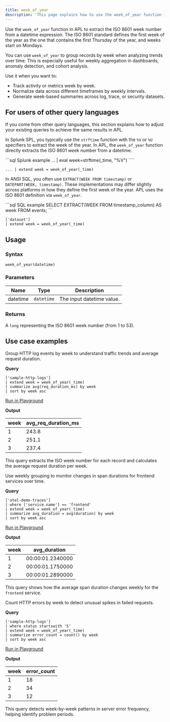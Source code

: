 ```yaml
---
title: week_of_year
description: 'This page explains how to use the week_of_year function in APL.'
---
```


Use the `week_of_year` function in APL to extract the ISO 8601 week number from a datetime expression. The ISO 8601 standard defines the first week of the year as the one that contains the first Thursday of the year, and weeks start on Mondays.

You can use `week_of_year` to group records by week when analyzing trends over time. This is especially useful for weekly aggregation in dashboards, anomaly detection, and cohort analysis.

Use it when you want to:

- Track activity or metrics week by week.
- Normalize data across different timeframes by weekly intervals.
- Generate week-based summaries across log, trace, or security datasets.

## For users of other query languages

If you come from other query languages, this section explains how to adjust your existing queries to achieve the same results in APL.

<AccordionGroup>
<Accordion title="Splunk SPL users">

In Splunk SPL, you typically use the `strftime` function with the `%V` or `%U` specifiers to extract the week of the year. In APL, the `week_of_year` function directly extracts the ISO 8601 week number from a datetime.

<CodeGroup>
```sql Splunk example
... | eval week=strftime(_time, "%V")
````

```kusto APL equivalent
... | extend week = week_of_year(_time)
```

</CodeGroup>

</Accordion>
<Accordion title="ANSI SQL users">

In ANSI SQL, you often use `EXTRACT(WEEK FROM timestamp)` or `DATEPART(WEEK, timestamp)`. These implementations may differ slightly across platforms in how they define the first week of the year. APL uses the ISO 8601 definition via `week_of_year`.

<CodeGroup>
```sql SQL example
SELECT EXTRACT(WEEK FROM timestamp_column) AS week FROM events;
```

```kusto APL equivalent
['dataset'] 
| extend week = week_of_year(_time)
```

</CodeGroup>

</Accordion>
</AccordionGroup>

## Usage

### Syntax

```kusto
week_of_year(datetime)
```

### Parameters

| Name     | Type       | Description               |
| -------- | ---------- | ------------------------- |
| datetime | `datetime` | The input datetime value. |

### Returns

A `long` representing the ISO 8601 week number (from 1 to 53).

## Use case examples

<Tabs>
<Tab title="Log analysis">

Group HTTP log events by week to understand traffic trends and average request duration.

**Query**

```kusto
['sample-http-logs']
| extend week = week_of_year(_time)
| summarize avg(req_duration_ms) by week
| sort by week asc
```

[Run in Playground](https://play.axiom.co/axiom-play-qf1k/query?initForm=%7B%22apl%22%3A%22%5B'sample-http-logs'%5D%20%7C%20extend%20week%20%3D%20week_of_year(_time)%20%7C%20summarize%20avg(req_duration_ms)%20by%20week%20%7C%20sort%20by%20week%20asc%22%7D)

**Output**

| week | avg_req_duration_ms |
| ---- | ---------------------- |
| 1    | 243.8                  |
| 2    | 251.1                  |
| 3    | 237.4                  |

This query extracts the ISO week number for each record and calculates the average request duration per week.

</Tab>
<Tab title="OpenTelemetry traces">

Use weekly grouping to monitor changes in span durations for frontend services over time.

**Query**

```kusto
['otel-demo-traces']
| where ['service.name'] == 'frontend'
| extend week = week_of_year(_time)
| summarize avg_duration = avg(duration) by week
| sort by week asc
```

[Run in Playground](https://play.axiom.co/axiom-play-qf1k/query?initForm=%7B%22apl%22%3A%22%5B'otel-demo-traces'%5D%20%7C%20where%20%5B'service.name'%5D%20%3D%3D%20'frontend'%20%7C%20extend%20week%20%3D%20week_of_year(_time)%20%7C%20summarize%20avg_duration%20%3D%20avg(duration)%20by%20week%20%7C%20sort%20by%20week%20asc%22%7D)

**Output**

| week | avg_duration    |
| ---- | ---------------- |
| 1    | 00:00:01.2340000 |
| 2    | 00:00:01.1750000 |
| 3    | 00:00:01.2890000 |

This query shows how the average span duration changes weekly for the `frontend` service.

</Tab>
<Tab title="Security logs">

Count HTTP errors by week to detect unusual spikes in failed requests.

**Query**

```kusto
['sample-http-logs']
| where status startswith '5'
| extend week = week_of_year(_time)
| summarize error_count = count() by week
| sort by week asc
```

[Run in Playground](https://play.axiom.co/axiom-play-qf1k/query?initForm=%7B%22apl%22%3A%22%5B'sample-http-logs'%5D%20%7C%20where%20status%20startswith%20'5'%20%7C%20extend%20week%20%3D%20week_of_year(_time)%20%7C%20summarize%20error_count%20%3D%20count()%20by%20week%20%7C%20sort%20by%20week%20asc%22%7D)

**Output**

| week | error_count |
| ---- | ------------ |
| 1    | 18           |
| 2    | 34           |
| 3    | 12           |

This query detects week-by-week patterns in server error frequency, helping identify problem periods.

</Tab>
</Tabs>
